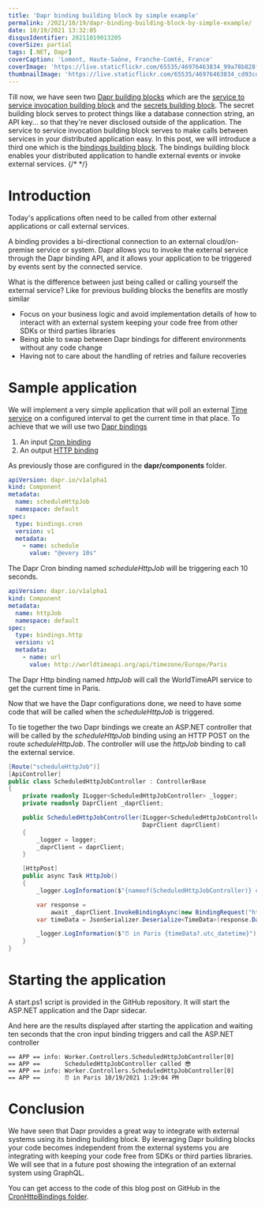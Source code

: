 ```yaml
---
title: 'Dapr binding building block by simple example'
permalink: /2021/10/19/dapr-binding-building-block-by-simple-example/
date: 10/19/2021 13:32:05
disqusIdentifier: 20211019013205
coverSize: partial
tags: [.NET, Dapr]
coverCaption: 'Lomont, Haute-Saône, Franche-Comté, France'
coverImage: 'https://live.staticflickr.com/65535/46976463834_99a78b828f_h.jpg'
thumbnailImage: 'https://live.staticflickr.com/65535/46976463834_cd93cdcab2_q.jpg'
---
```

Till now, we have seen two [Dapr building blocks](https://laurentkempe.com/tags/Dapr/) which are the [service to service invocation building block](https://docs.dapr.io/developing-applications/building-blocks/service-invocation/service-invocation-overview/) and the [secrets building block](https://docs.dapr.io/developing-applications/building-blocks/secrets/secrets-overview/). The secret building block serves to protect things like a database connection string, an API key... so that they're never disclosed outside of the application. The service to service invocation building block serves to make calls between services in your distributed application easy. In this post, we will introduce a third one which is the [bindings building block](https://docs.dapr.io/developing-applications/building-blocks/bindings/bindings-overview/). The bindings building block enables your distributed application to handle external events or invoke external services.
{/* <!-- more --> */}
# Introduction

Today's applications often need to be called from other external applications or call external services.

<?! alert info ?>
A binding provides a bi-directional connection to an external cloud/on-premise service or system. Dapr allows you to invoke the external service through the Dapr binding API, and it allows your application to be triggered by events sent by the connected service.
<?!/ alert ?>

What is the difference between just being called or calling yourself the external service? Like for previous building blocks the benefits are mostly similar
<p></p>

* Focus on your business logic and avoid implementation details of how to interact with an external system keeping your code free from other SDKs or third parties libraries
* Being able to swap between Dapr bindings for different environments without any code change
* Having not to care about the handling of retries and failure recoveries

# Sample application

We will implement a very simple application that will poll an external [Time service](http://worldtimeapi.org/) on a configured interval to get the current time in that place. To achieve that we will use two [Dapr bindings](https://docs.dapr.io/developing-applications/building-blocks/bindings/bindings-overview/)
<p></p>

1. An input [Cron binding](https://docs.dapr.io/reference/components-reference/supported-bindings/cron/)
1. An output [HTTP binding](https://docs.dapr.io/reference/components-reference/supported-bindings/http/)

As previously those are configured in the **dapr/components** folder.

```yaml {data-file=scheduleHttpJobCron.yaml}
apiVersion: dapr.io/v1alpha1
kind: Component
metadata:
  name: scheduleHttpJob
  namespace: default
spec:
  type: bindings.cron
  version: v1
  metadata:
    - name: schedule
      value: "@every 10s"
```

The Dapr Cron binding named *scheduleHttpJob* will be triggering each 10 seconds.

```yaml {data-file=httpJob.yaml}
apiVersion: dapr.io/v1alpha1
kind: Component
metadata:
  name: httpJob
  namespace: default
spec:
  type: bindings.http
  version: v1
  metadata:
    - name: url
      value: http://worldtimeapi.org/api/timezone/Europe/Paris
```

The Dapr Http binding named *httpJob* will call the WorldTimeAPI service to get the current time in Paris.

Now that we have the Dapr configurations done, we need to have some code that will be called when the *scheduleHttpJob* is triggered.

To tie together the two Dapr bindings we create an ASP.NET controller that will be called by the *scheduleHttpJob* binding using an HTTP POST on the route *scheduleHttpJob*. The controller will use the *httpJob* binding to call the external service.

```csharp {data-file=ScheduledHttpJobController.cs}
[Route("scheduleHttpJob")]
[ApiController]
public class ScheduledHttpJobController : ControllerBase
{
    private readonly ILogger<ScheduledHttpJobController> _logger;
    private readonly DaprClient _daprClient;

    public ScheduledHttpJobController(ILogger<ScheduledHttpJobController> logger,
                                      DaprClient daprClient)
    {
        _logger = logger;
        _daprClient = daprClient;
    }

    [HttpPost]
    public async Task HttpJob()
    {
        _logger.LogInformation($"{nameof(ScheduledHttpJobController)} called 😎");

        var response =
            await _daprClient.InvokeBindingAsync(new BindingRequest("httpJob", "get"));
        var timeData = JsonSerializer.Deserialize<TimeData>(response.Data.Span);

        _logger.LogInformation($"⏰ in Paris {timeData?.utc_datetime}");
    }
}
```

# Starting the application

A start.ps1 script is provided in the GitHub repository. It will start the ASP.NET application and the Dapr sidecar.

And here are the results displayed after starting the application and waiting ten seconds that the cron input binding triggers and call the ASP.NET controller

```
== APP == info: Worker.Controllers.ScheduledHttpJobController[0]
== APP ==       ScheduledHttpJobController called 😎
== APP == info: Worker.Controllers.ScheduledHttpJobController[0]
== APP ==       ⏰ in Paris 10/19/2021 1:29:04 PM
```

# Conclusion

We have seen that Dapr provides a great way to integrate with external systems using its binding building block. By leveraging Dapr building blocks your code becomes independent from the external systems you are integrating with keeping your code free from SDKs or third parties libraries. We will see that in a future post showing the integration of an external system using GraphQL.

You can get access to the code of this blog post on GitHub in the [CronHttpBindings folder](https://github.com/laurentkempe/daprPlayground/tree/master/CronHttpBindings).
<p></p>

<GithubCard user="laurentkempe" repo="daprPlayground" align="left" />